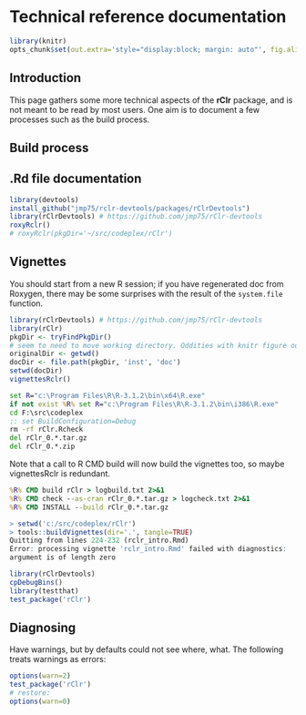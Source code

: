<!--
%\VignetteEngine{knitr}
%\VignetteIndexEntry{Technical reference documentation}
-->

Technical reference documentation
=======================================

```r
library(knitr)
opts_chunk$set(out.extra='style="display:block; margin: auto"', fig.align="center")
```

Introduction
------------

This page gathers some more technical aspects of the **rClr** package, and is not meant to be read by most users.
One aim is to document a few processes such as the build process.

Build process
----------------------------

## .Rd file documentation
```r
library(devtools)
install_github("jmp75/rclr-devtools/packages/rClrDevtools")
library(rClrDevtools) # https://github.com/jmp75/rClr-devtools
roxyRclr()
# roxyRclr(pkgDir='~/src/codeplex/rClr')
```

## Vignettes
You should start from a new R session; if you have regenerated doc from Roxygen, there may be some surprises with the result of the `system.file` function.

```r
library(rClrDevtools) # https://github.com/jmp75/rClr-devtools
library(rClr)
pkgDir <- tryFindPkgDir()
# seem to need to move working directory. Oddities with knitr figure output otherwise
originalDir <- getwd()
docDir <- file.path(pkgDir, 'inst', 'doc')
setwd(docDir)
vignettesRclr()
```

```cmd
set R="c:\Program Files\R\R-3.1.2\bin\x64\R.exe"
if not exist %R% set R="c:\Program Files\R\R-3.1.2\bin\i386\R.exe"
cd F:\src\codeplex
:: set BuildConfiguration=Debug
rm -rf rClr.Rcheck
del rClr_0.*.tar.gz
del rClr_0.*.zip
```

Note that a call to R CMD build will now build the vignettes too, so maybe vignettesRclr is redundant.

```cmd
%R% CMD build rClr > logbuild.txt 2>&1
%R% CMD check --as-cran rClr_0.*.tar.gz > logcheck.txt 2>&1
%R% CMD INSTALL --build rClr_0.*.tar.gz
```


```r
> setwd('c:/src/codeplex/rClr')
> tools::buildVignettes(dir='.', tangle=TRUE)
Quitting from lines 224-232 (rclr_intro.Rmd) 
Error: processing vignette 'rclr_intro.Rmd' failed with diagnostics:
argument is of length zero
```

```r
library(rClrDevtools) 
cpDebugBins()
library(testthat)
test_package('rClr')
```

Diagnosing
---------------

Have warnings, but by defaults could not see where, what. The following treats warnings as errors:
```r
options(warn=2)
test_package('rClr')
# restore:
options(warn=0)
```
